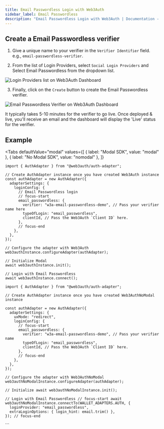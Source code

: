 ```yaml
---
title: Email Passwordless Login with Web3Auth
sidebar_label: Email Passwordless
description: "Email Passwordless Login with Web3Auth | Documentation - Web3Auth"
---
```



## Create a Email Passwordless verifier

<CreateVerifierFirstStep />

1. Give a unique name to your verifier in the `Verifier Identifier` field. e.g.,
   `email-passwordless-verifier`.

2. From the list of Login Providers, select `Social Login Providers` and Select Email Passwordless
   from the dropdown list.

![Login Providers list on Web3Auth Dashboard](/images/dashboard/create-verifier-email-passwordless.png)

3. Finally, click on the `Create` button to create the Email Passwordless verifier.

![Email Passwordless Verifier on Web3Auth Dashboard](/images/dashboard/create-verifier-email-passwordless-filled.png)

It typically takes 5-10 minutes for the verifier to go live. Once deployed & live, you'll receive an
email and the dashboard will display the 'Live' status for the verifier.

## Example

<Tabs
defaultValue="modal"
values={[
  { label: "Modal SDK", value: "modal" },
  { label: "No Modal SDK", value: "nomodal" },
]}
>
<TabItem value="modal">

```tsx
import { AuthAdapter } from "@web3auth/auth-adapter";

// Create AuthAdapter instance once you have created Web3Auth instance
const authAdapter = new AuthAdapter({
  adapterSettings: {
    loginConfig: {
      // Email Passwordless login
      // focus-start
      email_passwordless: {
        verifier: "w3a-email-passwordless-demo", // Pass your verifier name here
        typeOfLogin: "email_passwordless",
        clientId, // Pass the Web3Auth `Client ID` here.
      },
      // focus-end
    },
  },
});

// Configure the adapter with Web3Auth
web3authInstance.configureAdapter(authAdapter);

// Initialize Modal
await web3authInstance.init();

// Login with Email Passwordless
await web3authInstance.connect();
```

</TabItem>

<TabItem value="nomodal">

```tsx
import { AuthAdapter } from "@web3auth/auth-adapter";

// Create AuthAdapter instance once you have created Web3AuthNoModal instance

const authAdapter = new AuthAdapter({
  adapterSettings: {
    uxMode: "redirect",
    loginConfig: {
      // focus-start
      email_passwordless: {
        verifier: "w3a-email-passwordless-demo", // Pass your verifier name
        typeOfLogin: "email_passwordless",
        clientId, // Pass the Web3Auth `Client ID` here.
      },
      // focus-end
    },
  },
});

// Configure the adapter with Web3AuthNoModal web3authNoModalInstance.configureAdapter(authAdapter);

// Initialize await web3authNoModalInstance.init();

// Login with Email Passwordless // focus-start await
web3authNoModalInstance.connectTo(WALLET_ADAPTERS.AUTH, {
  loginProvider: "email_passwordless",
  extraLoginOptions: { login_hint: email.trim() },
}); // focus-end
```

</TabItem>
</Tabs>
```
